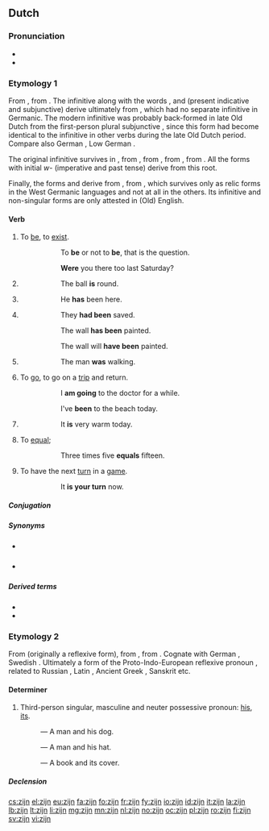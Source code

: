 ==Dutch==

===Pronunciation===
* {{IPA|/zɛi̯n/|lang=nl}}
* {{audio|Nl-zijn.ogg|audio}}

===Etymology 1===
From {{etyl|dum|nl}} {{term|sijn|lang=dum}}, from {{etyl|odt|nl}} {{term|sin|sīn|lang=odt}}. The infinitive along with the words {{term|is|lang=nl}}, {{term|zij|lang=nl}} and {{term||zijn|lang=nl}} (present indicative and subjunctive) derive ultimately from {{etyl|ine-pro|nl}} {{recons|h₁es-||to be|lang=ine-pro}}, which had no separate infinitive in Germanic. The modern infinitive was probably back-formed in late Old Dutch from the first-person plural subjunctive {{term||sīn|we be|lang=odt}}, since this form had become identical to the infinitive in other verbs during the late Old Dutch period. Compare also German {{term|sein|lang=de}}, Low German {{term|sön|lang=nds}}.

The original infinitive survives in {{term|wezen|lang=nl}}, from {{etyl|dum|nl}} {{term|wesen|lang=dum}}, from {{etyl|odt|nl}} {{term|wesan|lang=odt}}, from {{etyl|gem-pro|nl}} {{recons|wesanan|lang=gem-pro}}, from {{recons|h₂wes-||to reside|lang=ine-pro}}. All the forms with initial ''w-'' (imperative and past tense) derive from this root.

Finally, the forms {{term|ben|lang=nl}} and {{term|bent|lang=nl}} derive from {{etyl|gem-pro|nl}} {{recons|beunan||to be, to become|lang=gem-pro}}, from {{recons|bʰuH-||to become|lang=ine-pro}}, which survives only as relic forms in the West Germanic languages and not at all in the others. Its infinitive and non-singular forms are only attested in (Old) English.

====Verb====
{{nl-verb}}

# {{intransitive|lang=nl}} To [[be]], to [[exist]].
#: {{lang|nl|'''''Zijn''' of niet '''zijn''', dat is de vraag.''}}
#:: To '''be''' or not to '''be''', that is the question.
#: {{lang|nl|'''''Was''' je er afgelopen zaterdag ook?''}}
#:: '''Were''' you there too last Saturday?
# {{transitive|copular|lang=nl}} {{non-gloss definition|Used to connect a noun to an adjective that describes it.}}
#: {{lang|nl|''De bal '''is''' rond.''}}
#:: The ball '''is''' round.
# {{transitive|auxiliary|lang=nl}} {{non-gloss definition|Used to form the [[perfect tense]] of the [[active voice]] of some verbs, together with a [[past participle]].<br/>'''Note:''' The perfect tense of most other verbs is formed using [[hebben]].}}
#: {{lang|nl|''Hij '''is''' hier geweest.''}}
#:: He '''has''' been here.
# {{transitive|auxiliary|lang=nl}} {{non-gloss definition|Used to form the [[perfect tense]] of the [[passive voice]], together with a [[past participle]].<br/>'''Note:''' The [[imperfect tense]] passive is formed using [[worden]].}}
#: {{lang|nl|''Ze '''waren''' gered.''}}
#:: They '''had been''' saved.
#: {{lang|nl|''De muur '''is''' geschilderd.''}}
#:: The wall '''has been''' painted.
#: {{lang|nl|''De muur zal '''zijn''' geschilderd.''}}
#:: The wall will '''have been''' painted.
# {{transitive|auxiliary|lang=nl}} {{non-gloss definition|Used to form the continuous forms of various tenses, together with '''[[aan het]]'''.}}
#: {{lang|nl|''De man '''was''' aan het lopen.''}}
#:: The man '''was''' walking.
# {{intransitive|lang=nl}} To [[go]], to go on a [[trip]] and return.
#: {{lang|nl|''Ik '''ben''' even naar de dokter.''}}
#:: I '''am going''' to the doctor for a while.
#: {{lang|nl|''Ik ben vandaag naar het strand '''geweest.'''}}
#:: I've '''been''' to the beach today.
# {{intransitive|impersonal|lang=nl}} {{non-gloss definition|Used to indicate weather, temperature or some other general condition.}}
#: {{lang|nl|''Het '''is''' erg warm vandaag.''}}
#:: It '''is''' very warm today.
# {{transitive|copular|mathematics|lang=nl}} To [[equal]]; {{non-gloss definition|used to indicate that the values on either side of an equation are the same.}}
#: {{lang|nl|''Drie keer vijf '''is''' vijftien.''}}
#:: Three times five '''equals''' fifteen.
# {{intransitive|lang=nl}} To have the next [[turn]] in a [[game]].
#: {{lang|nl|''Jij '''bent''' nu.''}}
#:: It '''is your turn''' now.

=====Conjugation=====
{{nl-conj-irr|zijn|aux=zijn}}

=====Synonyms=====
* {{qualifier|archaic}} {{l|nl|wezen}}
* {{qualifier|obsolete}} {{l|nl|bennen}}

=====Derived terms=====
* {{l|nl|voorzijn}}
* {{l|nl|welzijn}}

===Etymology 2===
From {{etyl|odt|nl}} {{term|sin|sīn|lang=odt}} (originally a reflexive form), from {{etyl|gem-pro|nl}} {{recons|sīnaz|lang=gem-pro}}, from {{etyl|ine-pro|nl}} {{recons|seyno-|lang=ine-pro}}. Cognate with German {{term|sein|lang=de}}, Swedish {{term|sin|lang=sv}}. Ultimately a form of the Proto-Indo-European reflexive pronoun {{recons|swe|lang=ine-pro}}, related to Russian {{term|себя|tr=sebja|lang=ru}}, Latin {{term|suus|lang=la}}, Ancient Greek {{term|ἑός|tr=heos|lang=grc}}, Sanskrit {{term|tr=sva|lang=sa}}{{rfscript|Deva}} etc.

====Determiner====
{{head|nl|determiner|dependent possessive, independent possessive|mijne|contracted form|m'n|cat2=possessive determiners}}

# Third-person singular, masculine and neuter possessive pronoun: [[his]], [[its]].
#: {{lang|nl|'' Een man en zijn hond.''}} &mdash; A man and his dog.
#: {{lang|nl|'' Een man en z'n hoed.''}} &mdash; A man and his hat.
#: {{lang|nl|'' Een boek en zijn kaft.''}} &mdash; A book and its cover.

=====Declension=====
{{nl-decl-personal pronouns}}

[[cs:zijn]]
[[el:zijn]]
[[eu:zijn]]
[[fa:zijn]]
[[fo:zijn]]
[[fr:zijn]]
[[fy:zijn]]
[[io:zijn]]
[[id:zijn]]
[[it:zijn]]
[[la:zijn]]
[[lb:zijn]]
[[lt:zijn]]
[[li:zijn]]
[[mg:zijn]]
[[mn:zijn]]
[[nl:zijn]]
[[no:zijn]]
[[oc:zijn]]
[[pl:zijn]]
[[ro:zijn]]
[[fi:zijn]]
[[sv:zijn]]
[[vi:zijn]]